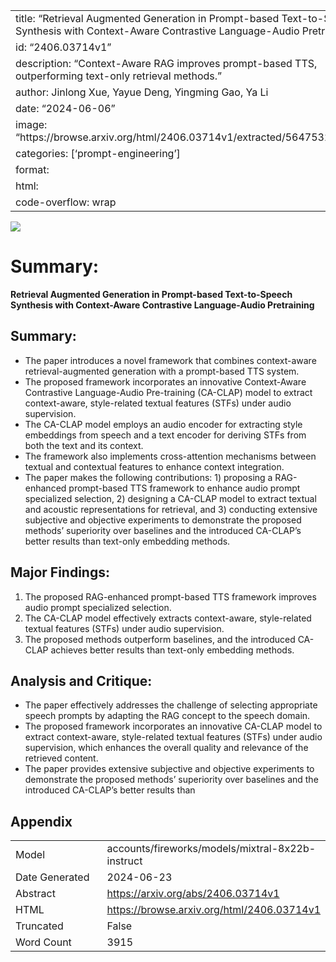
---
title: "Retrieval Augmented Generation in Prompt-based Text-to-Speech Synthesis with Context-Aware Contrastive Language-Audio Pretraining"
id: "2406.03714v1"
description: "Context-Aware RAG improves prompt-based TTS, outperforming text-only retrieval methods."
author: Jinlong Xue, Yayue Deng, Yingming Gao, Ya Li
date: "2024-06-06"
image: "https://browse.arxiv.org/html/2406.03714v1/extracted/5647532/RAG3.png"
categories: ['prompt-engineering']
format:
  html:
    code-overflow: wrap
---

![](https://browse.arxiv.org/html/2406.03714v1/extracted/5647532/RAG3.png)

# Summary:
**Retrieval Augmented Generation in Prompt-based Text-to-Speech Synthesis with Context-Aware Contrastive Language-Audio Pretraining**

## Summary:
- The paper introduces a novel framework that combines context-aware retrieval-augmented generation with a prompt-based TTS system.
- The proposed framework incorporates an innovative Context-Aware Contrastive Language-Audio Pre-training (CA-CLAP) model to extract context-aware, style-related textual features (STFs) under audio supervision.
- The CA-CLAP model employs an audio encoder for extracting style embeddings from speech and a text encoder for deriving STFs from both the text and its context.
- The framework also implements cross-attention mechanisms between textual and contextual features to enhance context integration.
- The paper makes the following contributions: 1) proposing a RAG-enhanced prompt-based TTS framework to enhance audio prompt specialized selection, 2) designing a CA-CLAP model to extract textual and acoustic representations for retrieval, and 3) conducting extensive subjective and objective experiments to demonstrate the proposed methods' superiority over baselines and the introduced CA-CLAP's better results than text-only embedding methods.

## Major Findings:
1. The proposed RAG-enhanced prompt-based TTS framework improves audio prompt specialized selection.
2. The CA-CLAP model effectively extracts context-aware, style-related textual features (STFs) under audio supervision.
3. The proposed methods outperform baselines, and the introduced CA-CLAP achieves better results than text-only embedding methods.

## Analysis and Critique:
- The paper effectively addresses the challenge of selecting appropriate speech prompts by adapting the RAG concept to the speech domain.
- The proposed framework incorporates an innovative CA-CLAP model to extract context-aware, style-related textual features (STFs) under audio supervision, which enhances the overall quality and relevance of the retrieved content.
- The paper provides extensive subjective and objective experiments to demonstrate the proposed methods' superiority over baselines and the introduced CA-CLAP's better results than

## Appendix

|          |          |
|----------|----------|
| Model     | accounts/fireworks/models/mixtral-8x22b-instruct       |
| Date Generated     | 2024-06-23       |
| Abstract | [https://arxiv.org/abs/2406.03714v1](https://arxiv.org/abs/2406.03714v1)        |
| HTML     | [https://browse.arxiv.org/html/2406.03714v1](https://browse.arxiv.org/html/2406.03714v1)       |
| Truncated       | False       |
| Word Count       | 3915       |